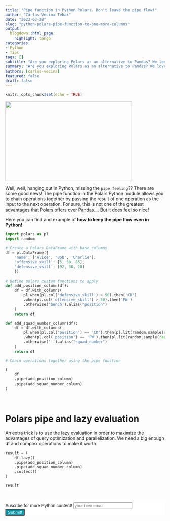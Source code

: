 ```yaml
---
title: "Pipe function in Python Polars. Don't leave the pipe flow!"
author: "Carlos Vecina Tebar"
date: "2023-03-28"
slug: "python-polars-pipe-function-to-one-more-columns"
output:
  blogdown::html_page:
    highlight: tango
categories:
- Python
- Tips
tags: []
subtitle: "Are you exploring Polars as an alternative to Pandas? We love it for the pipe flow feeling! Learn in 3 lines how and when to use it"
summary: "Are you exploring Polars as an alternative to Pandas? We love it for the pipe flow feeling! Learn in 3 lines how and when to use it."
authors: [carlos-vecina]
featured: false
draft: false
---
```


```r
knitr::opts_chunk$set(echo = TRUE)
```

<img src="./featured.png" height="250px" width="400px"/>

Well, well, hanging out in Python, missing the `pipe feeling`?? There are some good news! The pipe function in the Polars Python module allows you to chain operations together by passing the result of one operation as the input to the next operation. For sure, this is not one of the greatest advantages that Polars offers over Pandas.... But it does feel so nice! 

Here you can find and example of **how to keep the pipe flow even in Python!**

```python
import polars as pl
import random 

# Create a Polars DataFrame with base columns
df = pl.DataFrame({
    'name': ['Alice', 'Bob', 'Charlie'], 
    'offensive_skill': [5, 30, 85], 
    'defensive_skill': [92, 30, 10]
    })
    
# Define polars custom functions to apply
def add_position_column(df):
    df = df.with_columns( 
        pl.when(pl.col('defensive_skill') > 50).then('CB')
        .when(pl.col('offensive_skill') > 50).then('FW')
        .otherwise('bench').alias("position")
    )
    return df

def add_squad_number_column(df):
    df = df.with_columns( 
        pl.when(pl.col('position') == 'CD').then(pl.lit(random.sample(range(2, 6), 1)[0], dtype=pl.Int8))
        .when(pl.col('position') == 'FW').then(pl.lit(random.sample(range(7, 19), 1)[0], dtype=pl.Int8))
        .otherwise('-').alias("squad_number")
    )
    return df

# Chain operations together using the pipe function

(
    df
    .pipe(add_position_column)
    .pipe(add_squad_number_column)
)


```
<br>

# Polars pipe and lazy evaluation

An extra trick is to use the [lazy evaluation](https://pola-rs.github.io/polars/py-polars/html/reference/dataframe/api/polars.DataFrame.pipe.html#:~:text=to%20the%20UDF.-,Notes,-It%20is%20recommended) in order to maximize the advantages of query optimization and parallelization. We need a big enough df and complex operations to make it worth.


```python
result = (
    df.lazy()
    .pipe(add_position_column)
    .pipe(add_squad_number_column)
    .collect()
)

result
```
<br>

```{=html}
<!-- Begin Mailchimp Signup Form -->
<link href="//cdn-images.mailchimp.com/embedcode/horizontal-slim-10_7.css" rel="stylesheet" type="text/css">
<link rel="stylesheet" type="text/css" href="https://csshake.surge.sh/csshake.min.css">
<style type="text/css">
	#mc_embed_signup{background:#fff; clear:left; font:14px Helvetica,Arial,sans-serif; width:100%;}
	 #mc_embed_signup .button {
  background-color: #0294A5; /* Green */
  color: white;
  transition-duration: 0.4s;
}
#mc_embed_signup .button:hover {
  background-color: #379392 !important; 
}

</style>
<div id="mc_embed_signup">
<form action="https://typethepipe.us4.list-manage.com/subscribe/post?u=91551f7ed29389a0de4f47665&amp;id=d95c503a48" method="post" id="mc-embedded-subscribe-form" name="mc-embedded-subscribe-form" class="validate" target="_blank" novalidate>
 <div id="mc_embed_signup_scroll">
	<label for="mce-EMAIL"> Suscribe for more Python content!</label>
	<input type="email" value="" name="EMAIL" class="email" id="mce-EMAIL" placeholder="your best email" required>
    <!-- real people should not fill this in and expect good things - do not remove this or risk form bot signups-->
    <div style="position: absolute; left: -5000px;" aria-hidden="true"><input type="text" name="b_91551f7ed29389a0de4f47665_d95c503a48" tabindex="-1" value=""></div>
    <div class="clear"><input type="submit" value="Submit!" name="subscribe" id="mc-embedded-subscribe" class="button"></div>
    </div>
</form>
</div>

<!--End mc_embed_signup-->
```

<style>
.hljs-keyword,.hljs-selector-tag,.hljs-subst{color:#2e8516;font-weight:bold}.hljs-comment, .hljs-quote {
    color: #0e847b;
    font-style: italic;
}.hljs-number, .hljs-literal, .hljs-variable, .hljs-template-variable, .hljs-tag .hljs-attr {
    color: #008021;
}
</style>


